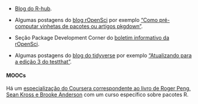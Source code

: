 
- [Blog do R-hub](https://blog.r-hub.io/post).

- Algumas postagens do [blog rOpenSci](https://ropensci.org/archive/) por exemplo ["Como pré-computar vinhetas de pacotes ou artigos pkgdown"](https://ropensci.org/blog/2019/12/08/precompute-vignettes/).

- Seção Package Development Corner do [boletim informativo da rOpenSci](https://ropensci.org/news/).

- Algumas postagens do [blog do tidyverse](https://www.tidyverse.org) por exemplo ["Atualizando para a edição 3 do testthat"](https://www.tidyverse.org/blog/2022/02/upkeep-testthat-3/).

#### MOOCs {#moo-cs}

Há um [especialização do Coursera correspondente ao livro de Roger Peng, Sean Kross e Brooke Anderson](https://fr.coursera.org/specializations/r) com um curso específico sobre pacotes R.
